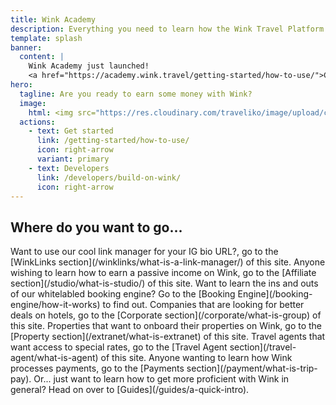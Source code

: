 ```yaml
---
title: Wink Academy
description: Everything you need to learn how the Wink Travel Platform works and how to become a master at creating and selling travel inventory online.
template: splash
banner:
  content: |
    Wink Academy just launched!
    <a href="https://academy.wink.travel/getting-started/how-to-use/">Check it out</a>
hero:
  tagline: Are you ready to earn some money with Wink?
  image:
    html: <img src="https://res.cloudinary.com/traveliko/image/upload/c_scale,h_800,w_800/academy/academy-illustration-square" loading="lazy" width="400" height="400" alt="Welcome to Wink Academy"/>
  actions:
    - text: Get started
      link: /getting-started/how-to-use/
      icon: right-arrow
      variant: primary
    - text: Developers
      link: /developers/build-on-wink/
      icon: right-arrow
---
```



## Where do you want to go...

<CardGrid stagger>
	<Card title="WinkLinks" icon="seti:info">
		Want to use our cool link manager for your IG bio URL?, go to the [WinkLinks section](/winklinks/what-is-a-link-manager/) of this site.
	</Card>
	<Card title="Affiliates" icon="seti:info">
		Anyone wishing to learn how to earn a passive income on Wink, go to the [Affiliate section](/studio/what-is-studio/) of this site.
	</Card>
	<Card title="Booking Engine" icon="seti:info">
		Want to learn the ins and outs of our whitelabled booking engine? Go to the [Booking Engine](/booking-engine/how-it-works) to find out.
	</Card>
	<Card title="Corporations" icon="seti:info">
		Companies that are looking for better deals on hotels, go to the [Corporate section](/corporate/what-is-group) of this site.
	</Card>
	<Card title="Properties" icon="seti:info">
		Properties that want to onboard their properties on Wink, go to the [Property section](/extranet/what-is-extranet) of this site.
	</Card>
	<Card title="Travel agents" icon="seti:info">
		Travel agents that want access to special rates, go to the [Travel Agent section](/travel-agent/what-is-agent) of this site.
	</Card>
	<Card title="Payments" icon="seti:info">
		Anyone wanting to learn how Wink processes payments, go to the [Payments section](/payment/what-is-trip-pay).
	</Card>
	<Card title="Guides" icon="seti:info">
		Or... just want to learn how to get more proficient with Wink in general? Head on over to [Guides](/guides/a-quick-intro).
	</Card>
</CardGrid>
